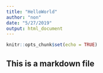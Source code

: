 ```yaml
---
title: "HelloWorld"
author: "non"
date: "5/27/2019"
output: html_document
---
```


```r
knitr::opts_chunk$set(echo = TRUE)
```
## This is a markdown file


